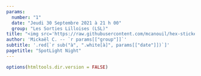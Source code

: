 ```yaml
---
params:
  number: "1"
  date: "Jeudi 30 Septembre 2021 à 21 h 00"
  group: "Les Sorties Lilloises (LSL)"
title: "<img src='https://raw.githubusercontent.com/mcanouil/hex-stickers/main/SVG/mc.svg' width = '150px' style='margin-bottom:-50px'/></br>.red[SPOT]LIGHT <h2 style='margin-top:-0.25em;'><b class = 'red' style = 'font-size:125%;'>S</b>cène <b class = 'red' style = 'font-size:125%;'>O</b>uverte <b class = 'red' style = 'font-size:125%;'>#`r params[['number']]`</b></h2>"
author: 'Mickaël C. -- `r params[["group"]]`'
subtitle: '.red[`r sub("à", ".white[à]", params[["date"]])`]'
pagetitle: "SpotLight Night"
---
```


```r
options(htmltools.dir.version = FALSE)
```
